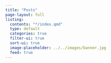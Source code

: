 ```yaml
---
title: "Posts"
page-layout: full
listing:
  contents: "*/index.qmd"
  type: default
  categories: true
  filter-ui: true
  sort-ui: true
  image-placeholder: ../../images/banner.jpg
  feed: true
---
```


